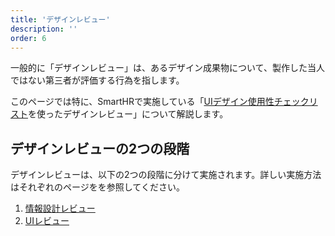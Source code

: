 ```yaml
---
title: 'デザインレビュー'
description: ''
order: 6
---
```

一般的に「デザインレビュー」は、あるデザイン成果物について、製作した当人ではない第三者が評価する行為を指します。

このページでは特に、SmartHRで実施している「[UIデザイン使用性チェックリスト](/products/usability/usability-checklist/)を使ったデザインレビュー」について解説します。

## デザインレビューの2つの段階

デザインレビューは、以下の2つの段階に分けて実施されます。詳しい実施方法はそれぞれのページをを参照してください。

1. [情報設計レビュー](./ia-review/)
2. [UIレビュー](./ui-review/)
